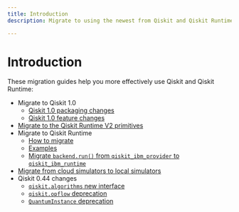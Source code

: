 ```yaml
---
title: Introduction
description: Migrate to using the newest from Qiskit and Qiskit Runtime

---
```


# Introduction

These migration guides help you more effectively use Qiskit and Qiskit Runtime:

* Migrate to Qiskit 1.0
   * [Qiskit 1.0 packaging changes](/api/migration-guides/qiskit-1.0-installation)
   * [Qiskit 1.0 feature changes](/api/migration-guides/qiskit-1.0-features)
* [Migrate to the Qiskit Runtime V2 primitives](/api/migration-guides/v2-primitives)
* Migrate to Qiskit Runtime
   * [How to migrate](./qiskit-runtime)
   * [Examples](./qiskit-runtime-examples)
   * [Migrate `backend.run()` from `qiskit_ibm_provider` to `qiskit_ibm_runtime`](./qiskit-runtime-from-provider)
* [Migrate from cloud simulators to local simulators](/api/migration-guides/local-simulators)
* Qiskit 0.44 changes
   * [`qiskit.algorithms` new interface](./qiskit-algorithms-module)
   * [`qiskit.opflow` deprecation](./qiskit-opflow-module)
   * [`QuantumInstance` deprecation](./qiskit-quantum-instance)
